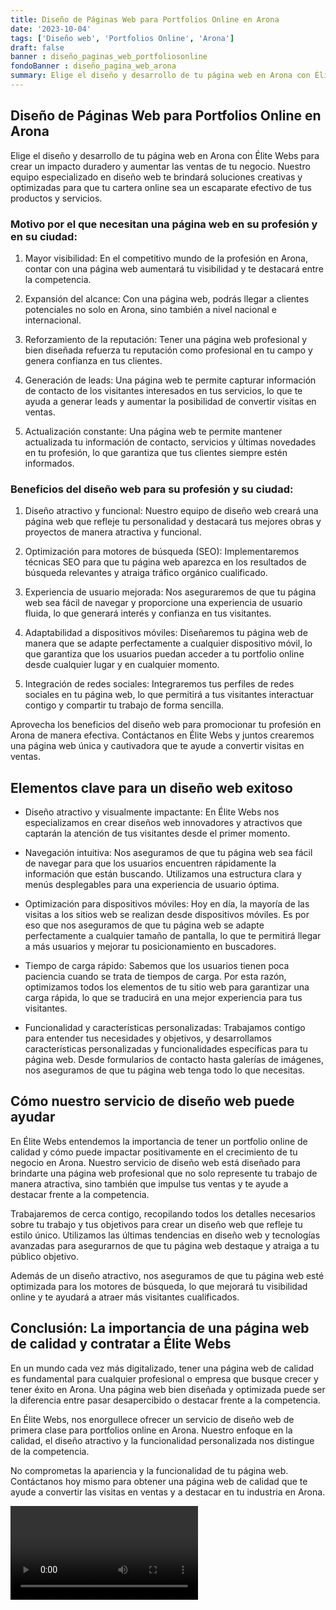 ```yaml
---
title: Diseño de Páginas Web para Portfolios Online en Arona
date: '2023-10-04'
tags: ['Diseño web', 'Portfolios Online', 'Arona']
draft: false
banner : diseño_paginas_web_portfoliosonline
fondoBanner : diseño_pagina_web_arona
summary: Elige el diseño y desarrollo de tu página web en Arona con Élite Webs para crear un impacto duradero y aumentar las ventas de tu negocio. Nuestro equipo especializado en diseño web te brindará soluciones creativas y optimizadas para que tu cartera online sea un escaparate efectivo de tus productos y servicios.
---
```


## Diseño de Páginas Web para Portfolios Online en Arona

Elige el diseño y desarrollo de tu página web en Arona con Élite Webs para crear un impacto duradero y aumentar las ventas de tu negocio. Nuestro equipo especializado en diseño web te brindará soluciones creativas y optimizadas para que tu cartera online sea un escaparate efectivo de tus productos y servicios.

### Motivo por el que necesitan una página web en su profesión y en su ciudad:

1. Mayor visibilidad: En el competitivo mundo de la profesión en Arona, contar con una página web aumentará tu visibilidad y te destacará entre la competencia.

2. Expansión del alcance: Con una página web, podrás llegar a clientes potenciales no solo en Arona, sino también a nivel nacional e internacional.

3. Reforzamiento de la reputación: Tener una página web profesional y bien diseñada refuerza tu reputación como profesional en tu campo y genera confianza en tus clientes.

4. Generación de leads: Una página web te permite capturar información de contacto de los visitantes interesados en tus servicios, lo que te ayuda a generar leads y aumentar la posibilidad de convertir visitas en ventas.

5. Actualización constante: Una página web te permite mantener actualizada tu información de contacto, servicios y últimas novedades en tu profesión, lo que garantiza que tus clientes siempre estén informados.

### Beneficios del diseño web para su profesión y su ciudad:

1. Diseño atractivo y funcional: Nuestro equipo de diseño web creará una página web que refleje tu personalidad y destacará tus mejores obras y proyectos de manera atractiva y funcional.

2. Optimización para motores de búsqueda (SEO): Implementaremos técnicas SEO para que tu página web aparezca en los resultados de búsqueda relevantes y atraiga tráfico orgánico cualificado.

3. Experiencia de usuario mejorada: Nos aseguraremos de que tu página web sea fácil de navegar y proporcione una experiencia de usuario fluida, lo que generará interés y confianza en tus visitantes.

4. Adaptabilidad a dispositivos móviles: Diseñaremos tu página web de manera que se adapte perfectamente a cualquier dispositivo móvil, lo que garantiza que los usuarios puedan acceder a tu portfolio online desde cualquier lugar y en cualquier momento.

5. Integración de redes sociales: Integraremos tus perfiles de redes sociales en tu página web, lo que permitirá a tus visitantes interactuar contigo y compartir tu trabajo de forma sencilla.

Aprovecha los beneficios del diseño web para promocionar tu profesión en Arona de manera efectiva. Contáctanos en Élite Webs y juntos crearemos una página web única y cautivadora que te ayude a convertir visitas en ventas.

<GifSeo />

<Cta />

## Elementos clave para un diseño web exitoso

- Diseño atractivo y visualmente impactante: En Élite Webs nos especializamos en crear diseños web innovadores y atractivos que captarán la atención de tus visitantes desde el primer momento.

- Navegación intuitiva: Nos aseguramos de que tu página web sea fácil de navegar para que los usuarios encuentren rápidamente la información que están buscando. Utilizamos una estructura clara y menús desplegables para una experiencia de usuario óptima.

- Optimización para dispositivos móviles: Hoy en día, la mayoría de las visitas a los sitios web se realizan desde dispositivos móviles. Es por eso que nos aseguramos de que tu página web se adapte perfectamente a cualquier tamaño de pantalla, lo que te permitirá llegar a más usuarios y mejorar tu posicionamiento en buscadores.

- Tiempo de carga rápido: Sabemos que los usuarios tienen poca paciencia cuando se trata de tiempos de carga. Por esta razón, optimizamos todos los elementos de tu sitio web para garantizar una carga rápida, lo que se traducirá en una mejor experiencia para tus visitantes.

- Funcionalidad y características personalizadas: Trabajamos contigo para entender tus necesidades y objetivos, y desarrollamos características personalizadas y funcionalidades específicas para tu página web. Desde formularios de contacto hasta galerías de imágenes, nos aseguramos de que tu página web tenga todo lo que necesitas.

## Cómo nuestro servicio de diseño web puede ayudar

En Élite Webs entendemos la importancia de tener un portfolio online de calidad y cómo puede impactar positivamente en el crecimiento de tu negocio en Arona. Nuestro servicio de diseño web está diseñado para brindarte una página web profesional que no solo represente tu trabajo de manera atractiva, sino también que impulse tus ventas y te ayude a destacar frente a la competencia.

Trabajaremos de cerca contigo, recopilando todos los detalles necesarios sobre tu trabajo y tus objetivos para crear un diseño web que refleje tu estilo único. Utilizamos las últimas tendencias en diseño web y tecnologías avanzadas para asegurarnos de que tu página web destaque y atraiga a tu público objetivo.

Además de un diseño atractivo, nos aseguramos de que tu página web esté optimizada para los motores de búsqueda, lo que mejorará tu visibilidad online y te ayudará a atraer más visitantes cualificados.

## Conclusión: La importancia de una página web de calidad y contratar a Élite Webs

En un mundo cada vez más digitalizado, tener una página web de calidad es fundamental para cualquier profesional o empresa que busque crecer y tener éxito en Arona. Una página web bien diseñada y optimizada puede ser la diferencia entre pasar desapercibido o destacar frente a la competencia.

En Élite Webs, nos enorgullece ofrecer un servicio de diseño web de primera clase para portfolios online en Arona. Nuestro enfoque en la calidad, el diseño atractivo y la funcionalidad personalizada nos distingue de la competencia.

No comprometas la apariencia y la funcionalidad de tu página web. Contáctanos hoy mismo para obtener una página web de calidad que te ayude a convertir las visitas en ventas y a destacar en tu industria en Arona.

<Video />

<CtaBot job='Portfolios Online' city='Arona'/>

<Gmaps query='Arona+españa+maps' />